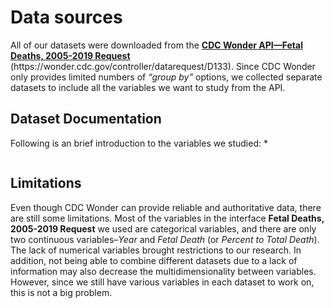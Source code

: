# Data sources

All of our datasets were downloaded from the [**CDC Wonder API—Fetal Deaths, 2005-2019 Request**](https://wonder.cdc.gov/controller/datarequest/D133) (https://wonder.cdc.gov/controller/datarequest/D133). Since CDC Wonder only provides limited numbers of *“group by”* options, we collected separate datasets to include all the variables we want to study from the API. 

## Dataset Documentation

Following is an brief introduction to the variables we studied:
* 

```r

```

## Limitations
Even though CDC Wonder can provide reliable and authoritative data, there are still some limitations. Most of the variables in the interface **Fetal Deaths, 2005-2019 Request** we used are categorical variables, and there are only two continuous variables--*Year* and *Fetal Death* (or *Percent to Total Death*). The lack of numerical variables brought restrictions to our research. In addition, not being able to combine different datasets due to a lack of information may also decrease the multidimensionality between variables. However, since we still have various variables in each dataset to work on, this is not a big problem.


